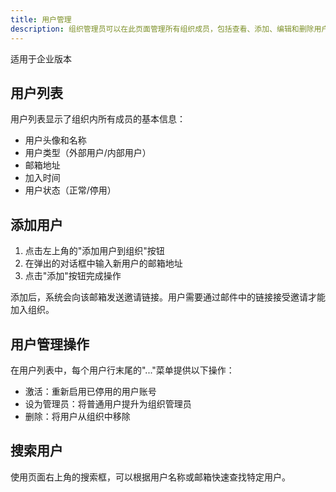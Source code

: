 ```yaml
---
title: 用户管理
description: 组织管理员可以在此页面管理所有组织成员，包括查看、添加、编辑和删除用户。
---
```

<Tip>适用于企业版本</Tip>

## 用户列表

用户列表显示了组织内所有成员的基本信息：
- 用户头像和名称
- 用户类型（外部用户/内部用户）
- 邮箱地址
- 加入时间
- 用户状态（正常/停用）

## 添加用户

1. 点击左上角的"添加用户到组织"按钮
2. 在弹出的对话框中输入新用户的邮箱地址
3. 点击"添加"按钮完成操作

添加后，系统会向该邮箱发送邀请链接。用户需要通过邮件中的链接接受邀请才能加入组织。

## 用户管理操作

在用户列表中，每个用户行末尾的"..."菜单提供以下操作：
- 激活：重新启用已停用的用户账号
- 设为管理员：将普通用户提升为组织管理员
- 删除：将用户从组织中移除

## 搜索用户

使用页面右上角的搜索框，可以根据用户名称或邮箱快速查找特定用户。

